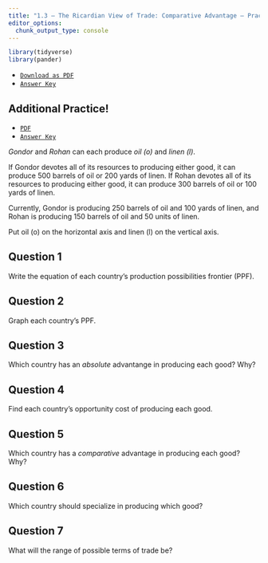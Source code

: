 ```yaml
---
title: "1.3 — The Ricardian View of Trade: Comparative Advantage — Practice Problems"
editor_options: 
  chunk_output_type: console
---
```


```r
library(tidyverse)
library(pander)
```

- [<i class="fas fa-file-pdf"></i> `Download as PDF`](/practice/1.3-practice-pdf.pdf)
- [<i class="fas fa-file-pdf"></i> `Answer Key`](/practice/1.3-practice-answers.pdf)

## Additional Practice!
- [<i class="fas fa-file-pdf"></i> `PDF`](/practice/1.3-more-practice.pdf)
- [<i class="fas fa-file-pdf"></i> `Answer Key`](/practice/1.3-more-practice-answers.pdf)

*Gondor* and *Rohan* can each produce *oil (o)* and *linen (l)*. 

If Gondor devotes all of its resources to producing either good, it can produce 500 barrels of oil or 200 yards of linen. If Rohan devotes all of its resources to producing either good, it can produce 300 barrels of oil or 100 yards of linen. 

Currently, Gondor is producing 250 barrels of oil and 100 yards of linen, and Rohan is producing 150 barrels of oil and 50 units of linen.

Put oil (o) on the horizontal axis and linen (l) on the vertical axis.

## Question 1

Write the equation of each country's production possibilities frontier (PPF).

## Question 2

Graph each country's PPF.

## Question 3

Which country has an *absolute* advantange in producing each good? Why?

## Question 4

Find each country's opportunity cost of producing each good.

## Question 5

Which country has a *comparative* advantage in producing each good? Why?

## Question 6

Which country should specialize in producing which good?

## Question 7

What will the range of possible terms of trade be? 